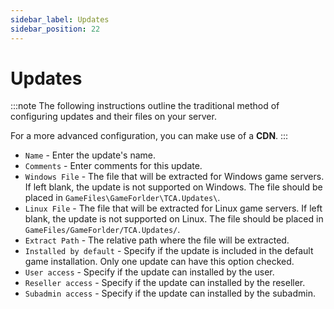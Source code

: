 ```yaml
---
sidebar_label: Updates
sidebar_position: 22
---
```


# Updates

:::note
The following instructions outline the traditional method of configuring updates and their files on your server.

For a more advanced configuration, you can make use of a **CDN**.
:::

- `Name` - Enter the update's name.
- `Comments` - Enter comments for this update.
- `Windows File` - The file that will be extracted for Windows game servers. If left blank, the update is not supported on Windows. The file should be placed in `GameFiles\GameForlder\TCA.Updates\`.
- `Linux File` - The file that will be extracted for Linux game servers. If left blank, the update is not supported on Linux. The file should be placed in `GameFiles/GameForlder/TCA.Updates/`.
- `Extract Path` - The relative path where the file will be extracted.
- `Installed by default` - Specify if the update is included in the default game installation. Only one update can have this option checked.
- `User access` - Specify if the update can installed by the user.
- `Reseller access` - Specify if the update can installed by the reseller.
- `Subadmin access` - Specify if the update can installed by the subadmin.